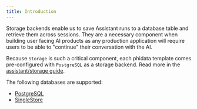 ```yaml
---
title: Introduction
---
```


Storage backends enable us to save Assistant runs to a database table and retrieve them across sessions. They are a necessary component when building user facing AI products as any production application will require users to be able to "continue" their conversation with the AI.

Because `Storage` is such a critical component, each phidata template comes pre-configured with `PostgreSQL` as a storage backend. Read more in the [assistant/storage guide](/blocks/assistant/storage).

The following databases are supported:

- [PostgreSQL](/blocks/storage/postgres)
- [SingleStore](/blocks/storage/singlestore)

